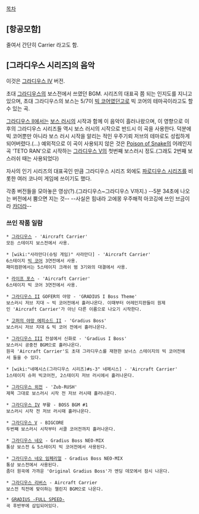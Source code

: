 [[목차]]

== [항공모함] ==
줄여서 간단히 Carrier 라고도 함.

== [그라디우스 시리즈]의 음악 ==
{{{#!html
<embed src="http://www.youtube.com/v/02waIU1QlsU?fs=1&amp;hl=ko_KR" type="application/x-shockwave-flash" allowscriptaccess="always" allowfullscreen="true" width="480" height="385">
}}}
이것은 [[그라디우스 IV]] 버전.

초대 [[그라디우스]]의 보스전에서 쓰였던 BGM. 시리즈의 대표곡 쯤 되는 인지도를 지니고 있으며, 초대 그라디우스의 보스는 5/7이 [[빅 코어]]였던고로 빅 코어의 테마곡이라고도 할 수 있는 곡.

[[그라디우스 II]]에서는 [[보스 러시]]의 시작과 함께 이 음악이 흘러나왔으며, 이 영향으로 이후의 그라디우스 시리즈들 역시 보스 러시의 시작으로 반드시 이 곡을 사용한다. 덕분에 빅 코어뿐만 아니라 보스 러시 시작을 알리는 적인 우주기뢰 저브의 테마로도 성립하게 되어버렸다.(…) 예외적으로 이 곡이 사용되지 않은 것은 [[Poison of Snake]]의 어레인지곡 'TETO RAN'으로 시작하는 [[그라디우스 V]]의 첫번째 보스러시 정도.(그래도 2번째 보스러쉬 때는 사용되었다)

자사의 인기 시리즈의 대표곡인 만큼 그라디우스 시리즈 외에도 [[파로디우스 시리즈]]를 비롯한 여러 코나미 게임에 쓰이기도 했다.

{{{#!html
<script type="text/javascript" src="http://ext.nicovideo.jp/thumb_watch/sm2138058"></script><noscript><a href="http://www.nicovideo.jp/watch/sm2138058">【ニコニコ動画】Aircraft carrier　色々な機種別アレンジ</a></noscript>
}}}

각종 버전들을 모아놓은 영상(?).(그라디우스~그라디우스 V까지.)
--5분 34초에 나오는 버전에서 뿜으면 지는 것--
--사실은 힘내라 고에몽 우주해적 아코깅에 쓰인 브금이라 [[카더라]]--
=== 쓰인 작품 일람 ===
 * [[그라디우스]] - 'Aircraft Carrier'
 모든 스테이지 보스전에서 사용.

 * [wiki:"사라만다(슈팅 게임)" 사라만다] - 'Aircraft Carrier'
 6스테이지 [[빅 코어]] 3연전에서 사용.
 패미컴판에서는 5스테이지 크래쉬 범 3기와의 대결에서 사용.

 * [[라이프 포스]] - 'Aircraft Carrier'
 6스테이지 빅 코어 3연전에서 사용.

 * [[그라디우스 II]] GOFER의 야망 - 'GRADIUS I Boss Theme'
 보스러시 저브 지대 ~ 빅 코어전에서 흘러나온다. 이때부터 어레인지판들이 원제인 'Aircraft Carrier'가 아닌 다른 이름으로 나오기 시작한다.

 * [[고퍼의 야망 에피소드 II]] - 'Gradius Boss'
 보스러시 저브 지대 & 빅 코어 전에서 흘러나온다.

 * [[그라디우스 III]] 전설에서 신화로 - 'Gradius I Boss'
 보스러시 공중전 BGM으로 흘러나온다.
 원곡 'Aircraft Carrier'도 초대 그라디우스를 재현한 보너스 스테이지의 빅 코어전에서 들을 수 있다.

 * [wiki:"네메시스(그라디우스 시리즈)#s-3" 네메시스] - 'Aircraft Carrier'
 1스테이지 슈퍼 빅코어전, 2스테이지 저브 러시에서 흘러나온다.

 * [[그라디우스 외전]] - 'Zub-RUSH'
 제목 그대로 보스러시 시작 전 저브 러시때 흘러나온다.

 * [[그라디우스 IV]] 부활 - BOSS BGM #1
 보스러시 시작 전 저브 러시때 흘러나온다.

 * [[그라디우스 V]] - BIGCORE
 두번째 보스러시 시작부터 서클 코어전까지 흘러나온다.

 * [[그라디우스 네오]] - Gradius Boss NEO-MIX
 통상 보스전 & 5스테이지 빅 코어전에서 사용된다.

 * [[그라디우스 네오 임페리얼]] - Gradius Boss NEO-MIX
 통상 보스전에서 사용된다.
 좀더 원곡에 가까운 'Original Gradius Boss'가 엔딩 데모에서 잠시 나온다.

 * [[그라디우스 리버스]] - Aircraft Carrier
 보스전 직전에 맞이하는 챌린지 BGM으로 나온다.

 * [[GRADIUS -FULL SPEED-]]
 곡 후반부에 삽입되어있다.
